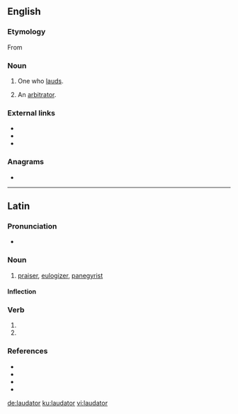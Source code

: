 {{also|lăudător}}
==English==
{{Webster 1913}}

===Etymology===
From {{etyl|la|en}}

===Noun===
{{en-noun|laudators}}

# One who [[laud]]s.
# {{lb|en|legal|obsolete}} An [[arbitrator]].
#: {{rfquotek|Cowell}}

===External links===
* {{R:Webster 1913}}
* {{R:Century 1911}}
* {{R:OneLook}}

===Anagrams===
* {{l|en|adulator}}

----

==Latin==

===Pronunciation===
* {{la-IPA|laudātor}}

===Noun===
{{la-noun|laudātor||laudātōris|m|third}}

# [[praiser]], [[eulogizer]], [[panegyrist]]

====Inflection====
{{la-decl-3rd|laudātor}}

===Verb===
{{la-verb-form|laudātor}}
# {{inflection of|laudō||2|s|futr|pasv|impr|lang=la}}
# {{inflection of|laudō||3|s|futr|pasv|impr|lang=la}}

===References===
* {{R:L&S}}
* {{R:Elementary Lewis}}
* {{R:du Cange}}
* {{R:Gaffiot}}

[[de:laudator]]
[[ku:laudator]]
[[vi:laudator]]